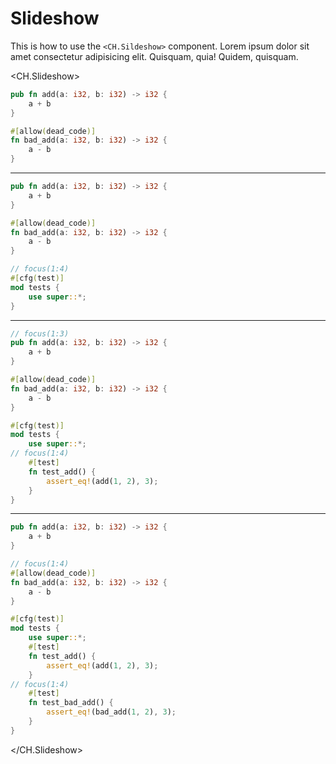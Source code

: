 # Slideshow

This is how to use the `<CH.Sildeshow>` component. Lorem ipsum dolor sit amet consectetur adipisicing elit. Quisquam, quia! Quidem, quisquam.

<CH.Slideshow>

```rust
pub fn add(a: i32, b: i32) -> i32 {
    a + b
}

#[allow(dead_code)]
fn bad_add(a: i32, b: i32) -> i32 {
    a - b
}
```

---

```rust
pub fn add(a: i32, b: i32) -> i32 {
    a + b
}

#[allow(dead_code)]
fn bad_add(a: i32, b: i32) -> i32 {
    a - b
}

// focus(1:4)
#[cfg(test)]
mod tests {
    use super::*;
}
```

---

```rust
// focus(1:3)
pub fn add(a: i32, b: i32) -> i32 {
    a + b
}

#[allow(dead_code)]
fn bad_add(a: i32, b: i32) -> i32 {
    a - b
}

#[cfg(test)]
mod tests {
    use super::*;
// focus(1:4)
    #[test]
    fn test_add() {
        assert_eq!(add(1, 2), 3);
    }
}
```

---

```rust
pub fn add(a: i32, b: i32) -> i32 {
    a + b
}

// focus(1:4)
#[allow(dead_code)]
fn bad_add(a: i32, b: i32) -> i32 {
    a - b
}

#[cfg(test)]
mod tests {
    use super::*;
    #[test]
    fn test_add() {
        assert_eq!(add(1, 2), 3);
    }
// focus(1:4)
    #[test]
    fn test_bad_add() {
        assert_eq!(bad_add(1, 2), 3);
    }
}
```

</CH.Slideshow>
